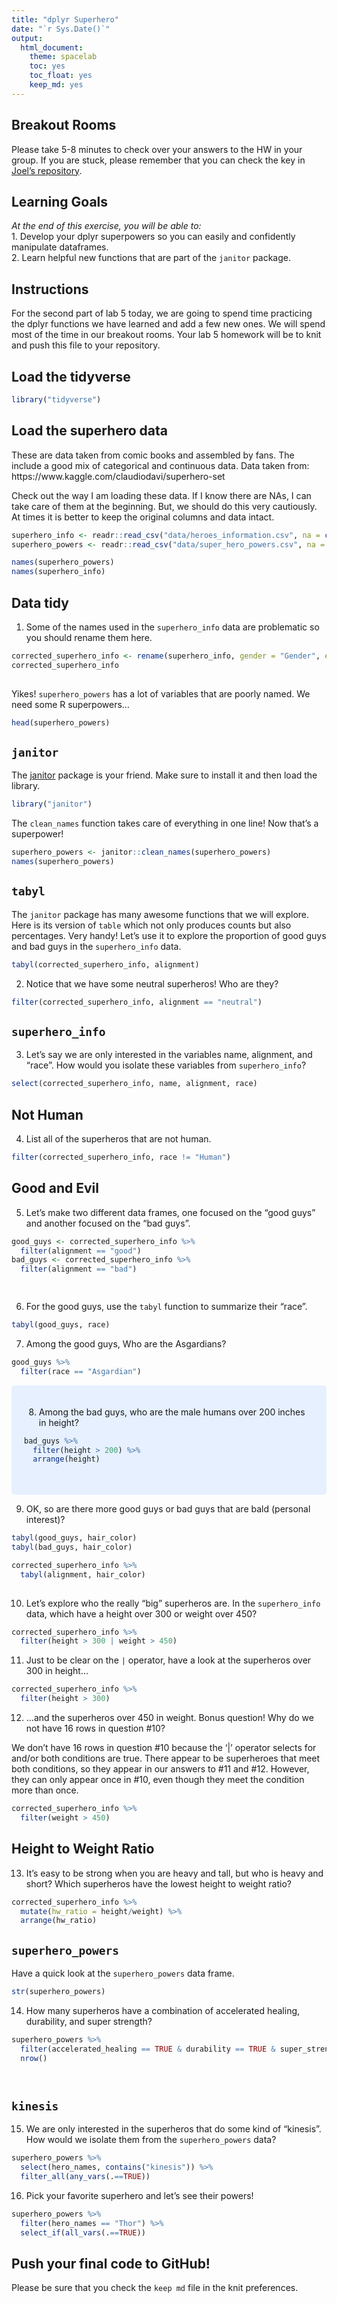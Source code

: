 ```yaml
---
title: "dplyr Superhero"
date: "`r Sys.Date()`"
output:
  html_document: 
    theme: spacelab
    toc: yes
    toc_float: yes
    keep_md: yes
---
```


## Breakout Rooms  
Please take 5-8 minutes to check over your answers to the HW in your group. If you are stuck, please remember that you can check the key in [Joel's repository](https://github.com/jmledford3115/BIS15LW2021_jledford).  

## Learning Goals  
*At the end of this exercise, you will be able to:*    
1. Develop your dplyr superpowers so you can easily and confidently manipulate dataframes.  
2. Learn helpful new functions that are part of the `janitor` package.  

## Instructions
For the second part of lab 5 today, we are going to spend time practicing the dplyr functions we have learned and add a few new ones. We will spend most of the time in our breakout rooms. Your lab 5 homework will be to knit and push this file to your repository.  

## Load the tidyverse
```r
library("tidyverse")
```

## Load the superhero data
These are data taken from comic books and assembled by fans. The include a good mix of categorical and continuous data.  Data taken from: https://www.kaggle.com/claudiodavi/superhero-set  

Check out the way I am loading these data. If I know there are NAs, I can take care of them at the beginning. But, we should do this very cautiously. At times it is better to keep the original columns and data intact.  
```r
superhero_info <- readr::read_csv("data/heroes_information.csv", na = c("", "-99", "-"))
superhero_powers <- readr::read_csv("data/super_hero_powers.csv", na = c("", "-99", "-"))
```
```r
names(superhero_powers)
names(superhero_info)
```

## Data tidy
1. Some of the names used in the `superhero_info` data are problematic so you should rename them here.  
```r
corrected_superhero_info <- rename(superhero_info, gender = "Gender", eye_color = "Eye color", race = "Race", hair_color = "Hair color", height = "Height", publisher = "Publisher", skin_color = "Skin color", alignment = "Alignment", weight = "Weight")
corrected_superhero_info
  
```

Yikes! `superhero_powers` has a lot of variables that are poorly named. We need some R superpowers...
```r
head(superhero_powers)
```

## `janitor`
The [janitor](https://garthtarr.github.io/meatR/janitor.html) package is your friend. Make sure to install it and then load the library.  
```r
library("janitor")
```

The `clean_names` function takes care of everything in one line! Now that's a superpower!
```r
superhero_powers <- janitor::clean_names(superhero_powers)
names(superhero_powers)
```

## `tabyl`
The `janitor` package has many awesome functions that we will explore. Here is its version of `table` which not only produces counts but also percentages. Very handy! Let's use it to explore the proportion of good guys and bad guys in the `superhero_info` data.  
```r
tabyl(corrected_superhero_info, alignment)
```

2. Notice that we have some neutral superheros! Who are they?
```r
filter(corrected_superhero_info, alignment == "neutral")
```

## `superhero_info`
3. Let's say we are only interested in the variables name, alignment, and "race". How would you isolate these variables from `superhero_info`?
```r
select(corrected_superhero_info, name, alignment, race)
```

## Not Human
4. List all of the superheros that are not human.
```r
filter(corrected_superhero_info, race != "Human")
```

## Good and Evil
5. Let's make two different data frames, one focused on the "good guys" and another focused on the "bad guys".
```r
good_guys <- corrected_superhero_info %>%
  filter(alignment == "good")
bad_guys <- corrected_superhero_info %>%
  filter(alignment == "bad")

  
```

6. For the good guys, use the `tabyl` function to summarize their "race".
```r
tabyl(good_guys, race)
```

7. Among the good guys, Who are the Asgardians?
```r
good_guys %>%
  filter(race == "Asgardian")
```
<style>
div.blue { background-color:#e6f0ff; border-radius: 5px; padding: 20px;}
</style>
<div class = "blue">

8. Among the bad guys, who are the male humans over 200 inches in height?
```r
bad_guys %>%
  filter(height > 200) %>%
  arrange(height)
  
```


</div>

9. OK, so are there more good guys or bad guys that are bald (personal interest)?
```r
tabyl(good_guys, hair_color)
tabyl(bad_guys, hair_color)
```

```r
corrected_superhero_info %>%
  tabyl(alignment, hair_color)
  

```

10. Let's explore who the really "big" superheros are. In the `superhero_info` data, which have a height over 300 or weight over 450?
```r
corrected_superhero_info %>%
  filter(height > 300 | weight > 450)
```

11. Just to be clear on the `|` operator,  have a look at the superheros over 300 in height...
```r
corrected_superhero_info %>%
  filter(height > 300)

```

12. ...and the superheros over 450 in weight. Bonus question! Why do we not have 16 rows in question #10?

We don't have 16 rows in question #10 because the '|' operator selects for and/or both conditions are true. There appear to be superheroes that meet both conditions, so they appear in our answers to #11 and #12. However, they can only appear once in #10, even though they meet the condition more than once. 
```r
corrected_superhero_info %>%
  filter(weight > 450)
```

## Height to Weight Ratio
13. It's easy to be strong when you are heavy and tall, but who is heavy and short? Which superheros have the lowest height to weight ratio?
```r
corrected_superhero_info %>%
  mutate(hw_ratio = height/weight) %>%
  arrange(hw_ratio)

```

## `superhero_powers`
Have a quick look at the `superhero_powers` data frame.  
```r
str(superhero_powers)
```

14. How many superheros have a combination of accelerated healing, durability, and super strength?
```r
superhero_powers %>%
  filter(accelerated_healing == TRUE & durability == TRUE & super_strength == TRUE) %>%
  nrow()

  
```

## `kinesis`
15. We are only interested in the superheros that do some kind of "kinesis". How would we isolate them from the `superhero_powers` data?


```r
superhero_powers %>%
  select(hero_names, contains("kinesis")) %>% 
  filter_all(any_vars(.==TRUE))
```

16. Pick your favorite superhero and let's see their powers!
```r
superhero_powers %>% 
  filter(hero_names == "Thor") %>% 
  select_if(all_vars(.==TRUE))
```

## Push your final code to GitHub!
Please be sure that you check the `keep md` file in the knit preferences.  
